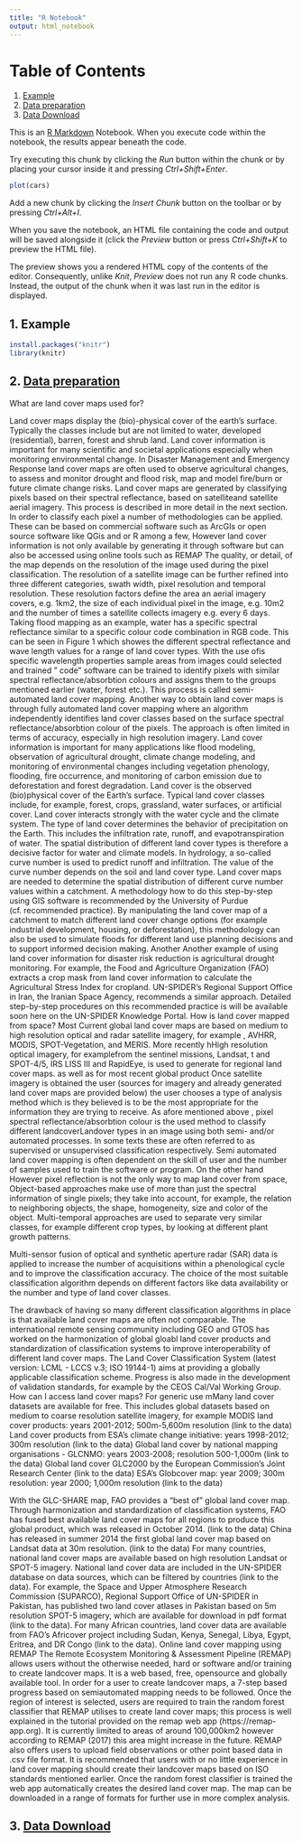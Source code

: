 ---
title: "R Notebook"
output: html_notebook
---
#  Table of Contents
1. [Example](#example)
2. [Data preparation](#example2)
3. [Data Download](#third-example)

This is an [R Markdown](http://rmarkdown.rstudio.com) Notebook. When you execute code within the notebook, the results appear beneath the code. 

Try executing this chunk by clicking the *Run* button within the chunk or by placing your cursor inside it and pressing *Ctrl+Shift+Enter*. 

```{r}
plot(cars)
```

Add a new chunk by clicking the *Insert Chunk* button on the toolbar or by pressing *Ctrl+Alt+I*.

When you save the notebook, an HTML file containing the code and output will be saved alongside it (click the *Preview* button or press *Ctrl+Shift+K* to preview the HTML file).

The preview shows you a rendered HTML copy of the contents of the editor. Consequently, unlike *Knit*, *Preview* does not run any R code chunks. Instead, the output of the chunk when it was last run in the editor is displayed.


## 1. Example [](#){name=example}
```{r}
install.packages("knitr")
library(knitr)
```

## 2. [Data preparation](#){name=example2}
What are land cover maps used for?

Land cover maps display the (bio)-physical cover of the earth's surface. Typically the classes include but are not limited to water, developed (residential), barren, forest and shrub land. Land cover information is important for many scientific and societal applications especially when monitoring environmental change. In Disaster Management and Emergency Response land cover maps are often used to observe agricultural changes, to assess and monitor drought and flood risk, map and model fire/burn or future climate change risks.
Land cover maps are generated by classifying pixels based on their spectral reflectance, based on  satelliteand satellite aerial imagery. This process is described in more detail in the next section. In order to classify each pixel a number of methodologies can be applied. These can be based on commercial software such as ArcGIs or open source software like QGis and or R among a few, However land cover information is not only available by generating it through software but can also be accessed using online tools such as REMAP
The quality, or detail, of the map depends on the resolution of the image used during the pixel classification. The resolution of a satellite image can be further refined into three different categories, swath width, pixel resolution and temporal resolution. These resolution factors define the area an aerial imagery covers, e.g. 1km2, the size of each individual pixel in the image, e.g. 10m2 and the number of times a satellite collects imagery e.g. every 6 days. 
Taking flood mapping as an example, water has a specific spectral reflectance similar to a specific colour code combination in RGB code. This can be seen in Figure 1 which showes the different spectral reflectance and wave length values for a range of land cover types. With the use ofis specific wavelength properties sample areas from images could selected and trained " code" software can be trained to identify pixels with similar spectral reflectance/absorbtion colours and assigns them to the groups mentioned earlier (water, forest etc.). This process is called semi-automated land cover mapping.
 Another way to obtain land cover maps is through fully automated land cover mapping where an algorithm independently identifies land cover classes based on the surface spectral reflectance/absorbtion colour of the pixels. The approach is often limited in terms of accuracy, especially in high resolution imagery.
Land cover information is important for many applications like flood modeling, observation of agricultural drought, climate change modeling, and monitoring of environmental changes including vegetation phenology, flooding, fire occurrence, and monitoring of carbon emission due to deforestation and forest degradation.
Land cover is the observed (bio)physical cover of the Earth's surface. Typical land cover classes include, for example, forest, crops, grassland, water surfaces, or artificial cover. Land cover interacts strongly with the water cycle and the climate system. The type of land cover determines the behavior of precipitation on the Earth. This includes the infiltration rate, runoff, and evapotranspiration of water. The spatial distribution of different land cover types is therefore a decisive factor for water and climate models. In hydrology, a so-called curve number is used to predict runoff and infiltration. The value of the curve number depends on the soil and land cover type. Land cover maps are needed to determine the spatial distribution of different curve number values within a catchment. A methodology how to do this step-by-step using GIS software is recommended by the University of Purdue (cf. recommended practice). By manipulating the land cover map of a catchment to match different land cover change options (for example industrial development, housing, or deforestation), this methodology can also be used to simulate floods for different land use planning decisions and to support informed decision making.
Another Another example of using land cover information for disaster risk reduction is agricultural drought monitoring. For example, the Food and Agriculture Organization (FAO) extracts a crop mask from land cover information to calculate the Agricultural Stress Index for cropland. UN-SPIDER's Regional Support Office in Iran, the Iranian Space Agency, recommends a similar approach. Detailed step-by-step procedures on this recommended practice is will be available soon here on the UN-SPIDER Knowledge Portal.
How is land cover mapped from space?
Most Current global land cover maps are based on medium to high resolution optical and radar  satellite imagery, for example , AVHRR, MODIS, SPOT-Vegetation, and MERIS. More recently hHigh resolution optical imagery, for examplefrom the sentinel missions, Landsat, t and SPOT-4/5, IRS LISS III and RapidEye, is used to generate for regional land cover maps. as well as for most recent global product
Once satellite imagery is obtained the user (sources for imagery and already generated land cover maps are provided below) the user chooses a type of analysis method which is they believed is to be the most appropriate for the information they are trying to receive. As afore mentioned above , pixel spectral reflectance/absorbtion colour is the used method to classify different landcoverLandover  types in an image using both semi- and/or automated processes. In some texts these are often referred to as supervised or unsupervised classification respectively. Semi automated land cover mapping is often dependent on the skill of user and the number of samples used to train the software or program. On the other hand 
However pixel reflection is not the only way to map land cover from space, Object-based approaches make use of more than just the spectral information of single pixels; they take into account, for example, the relation to neighboring objects, the shape, homogeneity, size and color of the object. Multi-temporal approaches are used to separate very similar classes, for example different crop types, by looking at different plant growth patterns. 

Multi-sensor fusion of optical and synthetic aperture radar (SAR) data is applied to increase the number of acquisitions within a phenological cycle and to improve the classification accuracy. The choice of the most suitable classification algorithm depends on different factors like data availability or the number and type of land cover classes.

The drawback of having so many different classification algorithms in place is that available land cover maps are often not comparable. The international remote sensing community including GEO and GTOS has worked on the harmonization of global gloabl land cover products and standardization of classification systems to improve interoperability of different land cover maps. The Land Cover Classification System (latest version: LCML - LCCS v.3; ISO 19144-1) aims at providing a globally applicable classification scheme. Progress is also made in the development of validation standards, for example by the CEOS Cal/Val Working Group.
How can I access land cover maps?
For generic use mMany land cover datasets are available for free. This includes global datasets based on medium to coarse resolution satellite imagery, for example
MODIS land cover products: years 2001-2012; 500m-5,600m resolution (link to the data)
Land cover products from ESA's climate change initiative: years 1998-2012; 300m resolution (link to the data)
Global land cover by national mapping organisations - GLCNMO: years 2003-2008; resolution 500-1,000m (link to the data)
Global land cover GLC2000 by the European Commission's Joint Research Center (link to the data)	ESA's Globcover map: year 2009; 300m resolution: year 2000; 1,000m resolution (link to the data)
	
With the GLC-SHARE map, FAO provides a "best of" global land cover map. Through harmonization and standardization of classification systems, FAO has fused best available land cover maps for all regions to produce this global product, which was released in October 2014. (link to the data)
China has released in summer 2014 the first global land cover map based on Landsat data at 30m resolution. (link to the data)
For many countries, national land cover maps are available based on high resolution Landsat or SPOT-5 imagery.  National land cover data are included in the UN-SPIDER database on data sources, which can be filtered by countries (link to the data). For example, the Space and Upper Atmosphere Research Commission (SUPARCO), Regional Support Office of UN-SPIDER in Pakistan, has published two land cover atlases in Pakistan based on 5m resolution SPOT-5 imagery, which are available for download in pdf format (link to the data). For many African countries, land cover data are available from FAO's Africover project including Sudan, Kenya, Senegal, Libya, Egypt, Eritrea, and DR Congo (link to the data).
Online land cover mapping using REMAP
The Remote Ecosystem Monitoring & Assessment Pipeline (REMAP) allows users without the otherwise needed, hard or software and/or training to create landcover maps. It is a web based, free, opensource and globally available tool. In order for a user to create landcover maps, a 7-step based progress based on semiautomated mapping needs to be followed. Once the region of interest is selected, users are required to train the random forest classifier that REMAP utilises to create land cover maps; this process is well explained in the tutorial provided on the remap web app (https://remap-app.org). It is currently limited to areas of around 100,000km2 however according to REMAP (2017) this area might increase in the future. REMAP also offers users to upload field observations or other point based data in .csv file format. It is recommended that users with or no little experience in land cover mapping should create their landcover maps based on ISO standards mentioned earlier. Once the random forest classifier is trained the web app automatically creates the desired land cover map. The map can be downloaded in a range of formats for further use in more complex analysis. 


## 3. [Data Download](#){name=third-example}